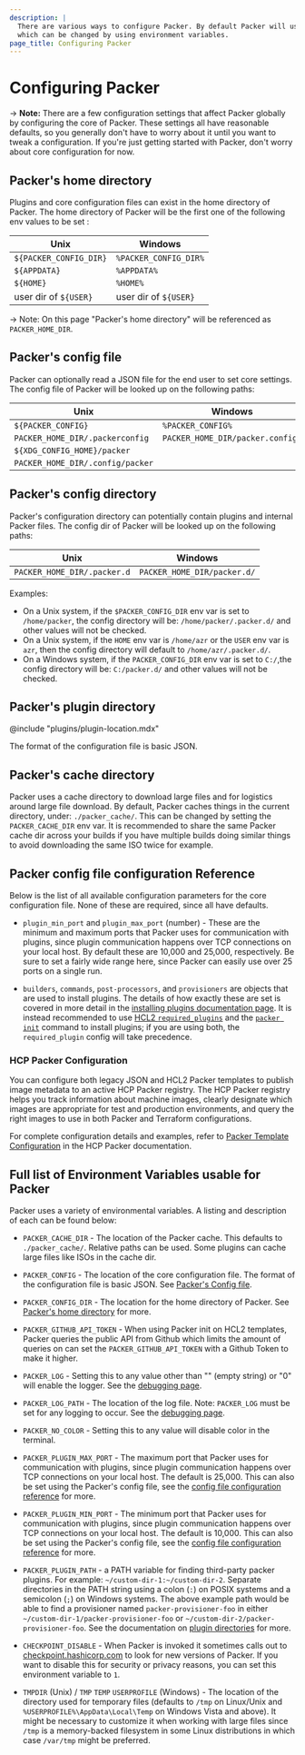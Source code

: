 ```yaml
---
description: |
  There are various ways to configure Packer. By default Packer will use known folders,
  which can be changed by using environment variables.
page_title: Configuring Packer
---
```


# Configuring Packer

-> **Note:** There are a few configuration settings that affect Packer globally
by configuring the core of Packer. These settings all have reasonable defaults,
so you generally don't have to worry about it until you want to tweak a
configuration. If you're just getting started with Packer, don't worry about
core configuration for now.

## Packer's home directory

Plugins and core configuration files can exist in the home directory of Packer.
The home directory of Packer will be the first one of the following env values
to be set :

| Unix                   | Windows               |
| ---------------------- | --------------------- |
| `${PACKER_CONFIG_DIR}` | `%PACKER_CONFIG_DIR%` |
| `${APPDATA}`           | `%APPDATA%`           |
| `${HOME}`              | `%HOME%`              |
| user dir of `${USER}`  | user dir of `${USER}` |

-> Note: On this page "Packer's home directory" will be referenced as
`PACKER_HOME_DIR`.

## Packer's config file

Packer can optionally read a JSON file for the end user to set core settings.
The config file of Packer will be looked up on the following paths:

| Unix                             | Windows                          |
| -------------------------------- | -------------------------------- |
| `${PACKER_CONFIG}`               | `%PACKER_CONFIG%`                |
| `PACKER_HOME_DIR/.packerconfig`  | `PACKER_HOME_DIR/packer.config/` |
| `${XDG_CONFIG_HOME}/packer`      |                                  |
| `PACKER_HOME_DIR/.config/packer` |                                  |

## Packer's config directory

Packer's configuration directory can potentially contain plugins and internal
Packer files. The config dir of Packer will be looked up on the following paths:

| Unix                        | Windows                     |
| --------------------------- | --------------------------- |
| `PACKER_HOME_DIR/.packer.d` | `PACKER_HOME_DIR/packer.d/` |

Examples:

- On a Unix system, if the `$PACKER_CONFIG_DIR` env var is set to
  `/home/packer`, the config directory will be: `/home/packer/.packer.d/` and
  other values will not be checked.
- On a Unix system, if the `HOME` env var is `/home/azr` or the `USER` env var
  is `azr`, then the config directory will default to `/home/azr/.packer.d/`.
- On a Windows system, if the `PACKER_CONFIG_DIR` env var is set to `C:/`,the
  config directory will be: `C:/packer.d/` and other values will not be checked.

## Packer's plugin directory

@include "plugins/plugin-location.mdx"

The format of the configuration file is basic JSON.

## Packer's cache directory

Packer uses a cache directory to download large files and for logistics around
large file download. By default, Packer caches things in the current directory,
under: `./packer_cache/`. This can be changed by setting the `PACKER_CACHE_DIR`
env var. It is recommended to share the same Packer cache dir across your
builds if you have multiple builds doing similar things to avoid downloading the
same ISO twice for example.

## Packer config file configuration Reference

Below is the list of all available configuration parameters for the core
configuration file. None of these are required, since all have defaults.

- `plugin_min_port` and `plugin_max_port` (number) - These are the minimum
  and maximum ports that Packer uses for communication with plugins, since
  plugin communication happens over TCP connections on your local host. By
  default these are 10,000 and 25,000, respectively. Be sure to set a fairly
  wide range here, since Packer can easily use over 25 ports on a single run.

- `builders`, `commands`, `post-processors`, and `provisioners` are objects
  that are used to install plugins. The details of how exactly these are set is
  covered in more detail in the [installing plugins documentation
  page](/docs/plugins/install-plugins). It is instead recommended to use [HCL2
  `required_plugins`](/docs/templates/hcl_templates/blocks/packer#specifying-plugin-requirements)
  and the [`packer init`](/docs/commands/init) command to install plugins; if
  you are using both, the `required_plugin` config will take precedence.

### HCP Packer Configuration

You can configure both legacy JSON and HCL2 Packer templates to publish image metadata to an active HCP Packer registry. The HCP Packer registry helps you track information about machine images, clearly designate which images are appropriate for test and production environments, and query the right images to use in both Packer and Terraform configurations.

For complete configuration details and examples, refer to [Packer Template Configuration](https://cloud.hashicorp.com/docs/packer/store-image-metadata/template-configuration) in the HCP Packer documentation.

## Full list of Environment Variables usable for Packer

Packer uses a variety of environmental variables. A listing and description of
each can be found below:

- `PACKER_CACHE_DIR` - The location of the Packer cache. This defaults to
  `./packer_cache/`. Relative paths can be used. Some plugins can cache large
  files like ISOs in the cache dir.

- `PACKER_CONFIG` - The location of the core configuration file. The format
  of the configuration file is basic JSON. See [Packer's Config
  file](#packer-s-config-file).

- `PACKER_CONFIG_DIR` - The location for the home directory of Packer. See
  [Packer's home directory](#packer-s-home-directory) for more.

- `PACKER_GITHUB_API_TOKEN` - When using Packer init on HCL2 templates, Packer
  queries the public API from Github which limits the amount of queries on can
  set the `PACKER_GITHUB_API_TOKEN` with a Github Token to make it higher.

- `PACKER_LOG` - Setting this to any value other than "" (empty string) or
  "0" will enable the logger. See the [debugging
  page](/docs/debugging).

- `PACKER_LOG_PATH` - The location of the log file. Note: `PACKER_LOG` must
  be set for any logging to occur. See the [debugging
  page](/docs/debugging).

- `PACKER_NO_COLOR` - Setting this to any value will disable color in the
  terminal.

- `PACKER_PLUGIN_MAX_PORT` - The maximum port that Packer uses for
  communication with plugins, since plugin communication happens over TCP
  connections on your local host. The default is 25,000. This can also be set
  using the Packer's config file, see the [config file configuration
  reference](#packer-config-file-configuration-reference) for more.

- `PACKER_PLUGIN_MIN_PORT` - The minimum port that Packer uses for
  communication with plugins, since plugin communication happens over TCP
  connections on your local host. The default is 10,000. This can also be set
  using the Packer's config file, see the [config file configuration
  reference](#packer-config-file-configuration-reference) for more.

- `PACKER_PLUGIN_PATH` - a PATH variable for finding third-party packer
  plugins. For example: `~/custom-dir-1:~/custom-dir-2`. Separate directories in
  the PATH string using a colon (`:`) on POSIX systems and a semicolon (`;`) on
  Windows systems. The above example path would be able to find a provisioner
  named `packer-provisioner-foo` in either
  `~/custom-dir-1/packer-provisioner-foo` or
  `~/custom-dir-2/packer-provisioner-foo`. See the documentation on [plugin
  directories](#packer-s-plugin-directory) for more.

- `CHECKPOINT_DISABLE` - When Packer is invoked it sometimes calls out to
  [checkpoint.hashicorp.com](https://checkpoint.hashicorp.com/) to look for
  new versions of Packer. If you want to disable this for security or privacy
  reasons, you can set this environment variable to `1`.

- `TMPDIR` (Unix) / `TMP` `TEMP` `USERPROFILE` (Windows) - The
  location of the directory used for temporary files (defaults to `/tmp` on
  Linux/Unix and `%USERPROFILE%\AppData\Local\Temp` on Windows Vista and above).
  It might be necessary to customize it when working with large files since
  `/tmp` is a memory-backed filesystem in some Linux distributions in which case
  `/var/tmp` might be preferred.
